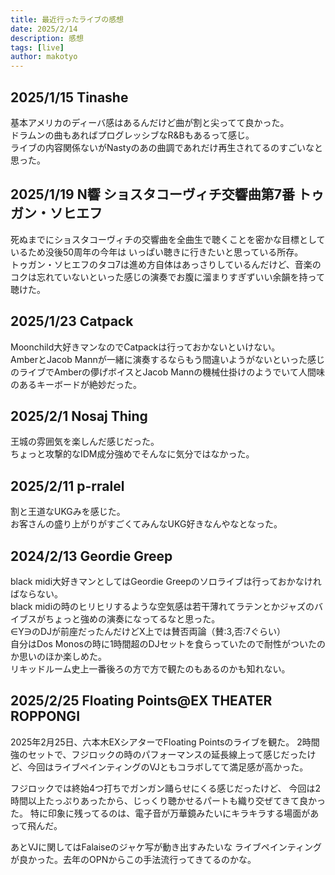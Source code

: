 ```yaml
---
title: 最近行ったライブの感想
date: 2025/2/14
description: 感想
tags: [live]
author: makotyo
---
```


## 2025/1/15 Tinashe
基本アメリカのディーバ感はあるんだけど曲が割と尖ってて良かった。  
ドラムンの曲もあればプログレッシブなR&Bもあるって感じ。  
ライブの内容関係ないがNastyのあの曲調であれだけ再生されてるのすごいなと思った。

## 2025/1/19 N響 ショスタコーヴィチ交響曲第7番 トゥガン・ソヒエフ
死ぬまでにショスタコーヴィチの交響曲を全曲生で聴くことを密かな目標としているため没後50周年の今年は  いっぱい聴きに行きたいと思っている所存。  
トゥガン・ソヒエフのタコ7は進め方自体はあっさりしているんだけど、音楽のコクは忘れていないといった感じの演奏でお腹に溜まりすぎずいい余韻を持って聴けた。

## 2025/1/23 Catpack
Moonchild大好きマンなのでCatpackは行っておかないといけない。  
AmberとJacob Mannが一緒に演奏するならもう間違いようがないといった感じのライブでAmberの儚げボイスとJacob Mannの機械仕掛けのようでいて人間味のあるキーボードが絶妙だった。

## 2025/2/1 Nosaj Thing
王城の雰囲気を楽しんだ感じだった。  
ちょっと攻撃的なIDM成分強めでそんなに気分ではなかった。

## 2025/2/11 p-rralel
割と王道なUKGみを感じた。  
お客さんの盛り上がりがすごくてみんなUKG好きなんやなとなった。

## 2024/2/13 Geordie Greep
black midi大好きマンとしてはGeordie Greepのソロライブは行っておかなければならない。  
black midiの時のヒリヒリするような空気感は若干薄れてラテンとかジャズのバイブスがちょっと強めの演奏になってるなと思った。  
∈Y∋のDJが前座だったんだけどX上では賛否両論（賛:3,否:7ぐらい）  
自分はDos Monosの時に1時間超のDJセットを食らっていたので耐性がついたのか思いのほか楽しめた。  
リキッドルーム史上一番後ろの方で方で観たのもあるのかも知れない。

## 2025/2/25 Floating Points@EX THEATER ROPPONGI

2025年2月25日、六本木EXシアターでFloating Pointsのライブを観た。
2時間強のセットで、フジロックの時のパフォーマンスの延長線上って感じだったけど、今回はライブペインティングのVJともコラボしてて満足感が高かった。

フジロックでは終始4つ打ちでガンガン踊らせにくる感じだったけど、
今回は2時間以上たっぷりあったから、じっくり聴かせるパートも織り交ぜてきて良かった。
特に印象に残ってるのは、電子音が万華鏡みたいにキラキラする場面があって飛んだ。

あとVJに関してはFalaiseのジャケ写が動き出すみたいな
ライブペインティングが良かった。去年のOPNからこの手法流行ってきてるのかな。
